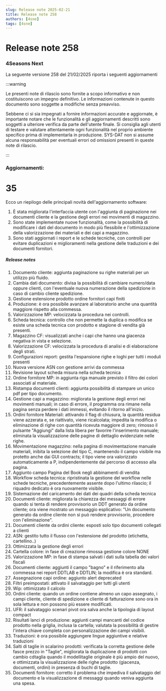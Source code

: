 ```yaml
---
slug: Release note 2025-02-21
title: Release note 258
authors: [4sne]
tags: [4sne]
---
```


# Release note 258

### 4Seasons Next

La seguente versione 258 del 21/02/2025 riporta i seguenti aggiornamenti

:::warning

Le presenti note di rilascio sono fornite a scopo informativo e non costituiscono un impegno definitivo. Le informazioni contenute in questo documento sono soggette a modifiche senza preavviso.

Sebbene ci si sia impegnati a fornire informazioni accurate e aggiornate, è importante notare che le funzionalità e gli aggiornamenti descritti sono soggetti a ulteriore verifica da parte dell'utente finale.  Si consiglia agli utenti di testare e valutare attentamente ogni funzionalità nel proprio ambiente specifico prima di implementarla in produzione.
SYS-DAT non si assume alcuna responsabilità per eventuali errori od omissioni presenti in queste note di rilascio.

:::


<!-- truncate -->

### Aggiornamenti:        

#  35

Ecco un riepilogo delle principali novità dell'aggiornamento software:

1. È stata migliorata l'interfaccia utente con l'aggiunta di paginazione nei documenti cliente e la gestione degli errori nei movimenti di magazzino. 
2. Sono state implementate nuove funzionalità, come la possibilità di modificare i dati del documento in modo più flessibile e l'ottimizzazione della valorizzazione dei materiali e dei capi a magazzino.
3. Sono stati aggiornati i report e le schede tecniche, con controlli per evitare duplicazioni e miglioramenti nella gestione delle traduzioni e dei documenti fornitori.


##### Release notes

1. Documento cliente: aggiunta paginazione su righe materiali per un utilizzo più fluido. 
1. Cambia dati documento: divisa la possibilità di cambiare numero/data oppure clienti, con l'eventuale nuova numerazione della spedizione in caso di cambio cliente spedizione. 
1. Gestione estensione prodotto ordine fornitori capi finiti 
1. Produzione: è ora possibile avanzare al laboratorio anche una quantità maggiore rispetto alla commessa. 
1. Valorizzazione MP: velocizzata la procedura nei controlli. 
1. Scheda tecnica: controllo che non permette la duplica o modifica se esiste una scheda tecnica con prodotto e stagione di vendita già presenti.  
1. Magazzino CF: visualizzati anche i capi che hanno una giacenza negativa in&nbsp;vista e selezione. 
1. Valorizzazione CF: velocizzata la procedura di analisi e di elaborazione degli strati. 
1. Configurazioni report: gestita l'espansione righe e loghi per tutti i moduli presenti 
1. Nuova versione ASN con gestione arrivi da commessa 
1. Revisione layout scheda misura nella scheda tecnica 
1. Ordine fornitore MP: in aggiunta riga manuale previsto il filtro dei colori associati al materiale. 
1. Ristampa documenti clienti: aggiunta possibilità di stampare un unico pdf per tipo documento. 
1. Gestione capi a magazzino: migliorata la gestione degli errori nei movimenti manuali; in caso di errore, il programma ora rimane nella pagina senza perdere i dati immessi, evitando il ritorno all'inizio. 
1. Ordini fornitore Materiali: attivando il flag di chiusura, la quantità residua viene azzerata e, se riattivato, viene ricalcolata; impedita la modifica o eliminazione di righe con quantità ricevuta maggiore di zero; rimosso il pulsante &quot;Aggiungi&quot; dalla lista libera per favorire l'inserimento manuale; eliminata la visualizzazione delle pagine di dettaglio evidenziate nelle righe. 
1. Movimentazione magazzino: nella pagina di movimentazione manuale materiali, inibita la selezione del tipo C, mantenendo il campo visibile ma protetto anche dai GUI contracts; il tipo viene ora valorizzato automaticamente a P, indipendentemente dal percorso di accesso alla pagina.  
1. Aggiunto campo Pagina del Book negli abbinamenti di vendita 
1. Workflow scheda tecnica: ripristinata la gestione del workflow nelle schede tecniche, precedentemente assente dopo l'ultimo rilascio; il riquadro dedicato è ora nuovamente visibile. 
1. Sistemazione del caricamento dei dati dei quadri della scheda tecnica 
1. Documenti cliente: migliorata la chiarezza dei messaggi di errore quando si tenta di rendere provvisorio un DDT generato da ordine cliente; ora viene mostrato un messaggio esplicativo: &quot;Un documento generato da ordine cliente non si può rendere provvisorio, procedere con l'eliminazione&quot;. 
1. Documenti cliente da ordini cliente: esposti solo tipo documenti collegati a clienti 
1. ASN: gestito tutto il flusso con l'estensione del prodotto (etichetta, cartellino..) 
1. Ottimizzata la gestione degli errori 
1. Cartella colore: in fase di creazione rimossa gestione colore NONE 
1. Valorizzazione MP: in fase di stampa salvati i dati sulla tabella dei valori fiscali 
1. Documenti cliente: aggiunti il campo &quot;bagno&quot; e il riferimento alla commessa nei report DDTLAB e DDTLIN; la modifica è ora standard.  
1. Assegnazione capi ordine: aggiunto alert deprecated 
1. Filtri preimpostati: attivato il salvataggio per tutti gli utenti 
1. Wip: ottimizzato il calcolo 
1. Ordini cliente: quando un ordine contiene almeno un capo assegnato, i campi cliente, cliente di spedizione e cliente di fatturazione sono ora in sola lettura e non possono più essere modificati.  
1. UFR: il salvataggio scenari pivot ora salva anche la tipologia di layout compact 
1. Risultati lanci di produzione: aggiunti campi mancanti del codice prodotto nella griglia, inclusa la cartella; valutata la possibilità di gestire l'intera chiave completa con personalizzazione dei campi visibili.  
1. Traduzioni: è ora possibile aggiungere lingue aggiuntive e relative traduzioni  
1. Salti di taglie in scalarino prodotti: verificata la corretta gestione delle fasce prezzo in &quot;Taglie&quot;, migliorata la duplicazione di prodotti con cambio cdtaglia quando il modellitaglie originale è più ampio del nuovo, e ottimizzata la visualizzazione delle righe prodotto (giacenza, documenti, ordini) in presenza di buchi di taglie.  
1. Documenti fornitore: corretto il problema che impediva il salvataggio del documento e la visualizzazione di messaggi quando veniva aggiunta una spesa.  

